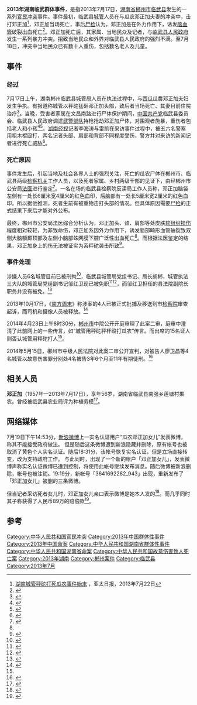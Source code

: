 '''2013年湖南临武群体事件'''，是指2013年7月17日，[[湖南省|湖南省]][[郴州市|郴州市]][[临武县|临武县]]发生的一系列[[官民冲突|官民冲突]]事件。事件最初，临武县[[城管|城管]]人员在与瓜农邓正加夫妻的冲突中，击打邓正加<ref>[http://www.apdnews.com/news/30107.html 湖南城管秤砣打死瓜农事件始末] {{Wayback|url=http://www.apdnews.com/news/30107.html |date=20130804145057 }}，亚太日报，2013年7月22日</ref>，邓正加当场死亡，事后[[尸检|尸检]]认为，邓正加是在外力作用下，诱发[[脑血管|脑血管]]破裂出血死亡<ref name="a1">{{Cite web |url=http://www.infzm.com/content/93082 |title=湖南瓜农邓正加死因公布：外力诱发脑血管破裂 |accessdate=2015-04-14 |author=网络编辑：瓦特 |date=2013-08-01 |work= |publisher= |language=Zh-hans |deadurl=yes |archiveurl=https://web.archive.org/web/20150924221330/http://www.infzm.com/content/93082 |archivedate=2015-09-24 }}</ref>。邓正加死亡后，其家属、当地民众及记者，与[[临武县人民政府|临武县人民政府]]发生一系列暴力冲突。招致当地民众和外界对临武县人民政府的强烈不满。至7月18日，冲突中当地民众已有数十人重伤，包括数名老人及儿童。

== 事件 ==
=== 经过 ===
7月17日上午，湖南郴州临武县城管局人员在执法过程中，与[[西瓜|西瓜]]瓜農邓正加夫妇发生争执。有报道称城管以秤砣猛砸邓正加头部，致后者当场死亡、其妻目前住院治疗<ref>{{cite news|title=湖南临武县城管被曝当街用秤砣打死瓜农|url=http://news.163.com/13/0718/02/941HADNR00014AED.html|accessdate=2013-07-18|newspaper=京华时报|archive-url=https://web.archive.org/web/20130722003450/http://news.163.com/13/0718/02/941HADNR00014AED.html|archive-date=2013-07-22|dead-url=yes}}</ref>。当晚，受害者家属在文昌南路进行尸体保护期间，[[中国共产党|中国共产党]]临武县委员会、临武县人民政府调遣[[武警部队|武警部队]]持枪抢劫邓正加尸体，对围观者施暴，重伤者包括老人和小孩<ref>{{cite news|title=湖南警方被指凌晨持械抢尸 围观者被打伤|url=http://news.163.com/13/0718/12/942KIMRT0001124J.html|accessdate=2013-07-18|newspaper=网易转自新京报|archive-url=https://web.archive.org/web/20130722010923/http://news.163.com/13/0718/12/942KIMRT0001124J.html|archive-date=2013-07-22|dead-url=yes}}</ref><ref>{{cite news|title=网曝湖南瓜农遗体被抢走 警察高喊不让路就死|url=http://news.163.com/13/0718/10/942CQOA80001124J.html|accessdate=2013-07-18|newspaper=网易|archive-url=https://web.archive.org/web/20130722010805/http://news.163.com/13/0718/10/942CQOA80001124J.html|archive-date=2013-07-22|dead-url=yes}}</ref>。[[湖南经视|湖南经视]]记者李海涛与雷凯在采访事件过程中，被五六名警察用粗木棍殴打，两名记者头部、肩部和背部不同程度受伤，警方并对来访的新闻记者进行死亡威胁<ref>{{cite news|title=两记者采访临武“7 17事件”被打 警方：让你们死在这|url=http://news.163.com/13/0718/13/942MV1BN00014AED.html|accessdate=2013-07-18|newspaper=网易|archive-url=https://web.archive.org/web/20130722010931/http://news.163.com/13/0718/13/942MV1BN00014AED.html|archive-date=2013-07-22|dead-url=yes}}</ref>。

=== 死亡原因 ===
事件发生后，引起当地及社会各界人士的强烈关注，死亡的瓜农尸体在郴州市、临武县两级[[检察机关|检察机关]]工作人员，以及死者家属、乡村两级干部的见证下，由经郴州市公安局[[法医|法医]]进行鉴定<ref>{{cite news|title=湖南临武不幸死亡瓜农遗体检验初显颅内有伤|url=http://news.hexun.com/2013-07-20/156342130.html|accessdate=2013-07-20|newspaper=和讯网转自新华网|archive-url=https://web.archive.org/web/20160304194913/http://news.hexun.com/2013-07-20/156342130.html|archive-date=2016-03-04|dead-url=yes}}</ref>。一名在场的临武县检察院反渎局工作人员称，邓正加脑袋左侧有一处长6厘米宽4厘米的红色血印，后脑部有一处长5厘米宽2厘米的红色血印。所以据他推测，死者生前有被重物击打头部的情况。但具体原因需要[[尸检|尸检]]的正式结果下来后才能对外公布。

最终，郴州市公安局法医综合分析认为，邓正加头、颈、肩部等处皮肤[[软组织损伤|软组织损伤]]程度相对较轻，为非致命伤，邓正加系因外力作用下，诱发脑部畸形血管破裂致双侧大脑额颞顶部及左侧小脑部蛛网膜下腔广泛性出血死亡<ref name="a1"/>。而根据法医鉴定的结果，邓正加身上的伤无法被证实为系秤砣袭击所致<ref name="n163">{{cite web|title=15名证人称“城管用秤砣打人”不实|url=http://news.163.com/14/0423/14/9QH8DKDK0001124J.html|publisher=中国网|accessdate=2014-04-23|archive-url=https://web.archive.org/web/20140426234135/http://news.163.com/14/0423/14/9QH8DKDK0001124J.html|archive-date=2014-04-26|dead-url=yes}}</ref>。

=== 事件处理 ===
涉嫌人员6名城管目前已被刑拘<ref>{{cite news|title=湖南临武瓜农死亡续：6名涉事城管被刑拘|url=http://www.chinanews.com/gn/2013/07-20/5065001.shtml|accessdate=2013-07-20|newspaper=中国新闻网|archive-date=2019-07-29|archive-url=https://web.archive.org/web/20190729082118/http://www.chinanews.com/gn/2013/07-20/5065001.shtml|dead-url=no}}</ref>，临武县城管局党组书记、局长胡郴，城管执法三大队的城管局党组副书记邹红卫现已被免职<ref>{{cite news|title=臨武瓜農死亡事件城管局長被免職拘|url=http://news.wenweipo.com/2013/07/20/IN1307200070.htm|accessdate=2013-07-20|newspaper=文汇网转自新华社|archive-date=2016-03-04|archive-url=https://web.archive.org/web/20160304111847/http://news.wenweipo.com/2013/07/20/IN1307200070.htm|dead-url=no}}</ref><ref>{{cite news|title=临武瓜农死亡事件城管局长等2名官员被免职|url=http://news.sina.com.cn/c/2013-07-20/183327724719.shtml|accessdate=2013-07-20|newspaper=新浪网转自新华社|archive-date=2020-10-25|archive-url=https://web.archive.org/web/20201025204152/http://news.sina.com.cn/c/2013-07-20/183327724719.shtml|dead-url=no}}</ref>，而邹红卫担任的县法院副院长职务并没有被免。<ref>{{Cite web |url=http://news.163.com/13/0727/02/94OOBG2B00014AED.html |title=存档副本 |access-date=2013-07-27 |archive-url=https://web.archive.org/web/20130802061145/http://news.163.com/13/0727/02/94OOBG2B00014AED.html |archive-date=2013-08-02 |dead-url=yes }}</ref>

2013年10月17日，《[[南方周末|南方周末]]》称涉案的4人已被正式批捕及移送到市[[检察院|检察院]]审查起诉，而司机和摄像人员被释放。<ref>{{cite news|title=湖南瓜农被打死案:批捕4城管|url=http://news.3g.cn/IPNewsContent.php?nid=2206851&cin=4025&sid=008B2923447|accessdate=2013-10-17|newspaper=3g门户转自南方周末|archive-date=2019-09-11|archive-url=https://web.archive.org/web/20190911234222/http://3g.cn/?nid=2206851&cin=4025&sid=008B2923447|dead-url=no}}</ref>

2014年4月23日上午8时30分，[[郴州市|郴州市]]中院公开开庭审理了此案二审，庭审中澄清了此前网上的一些传言，如“城管用秤砣秤杆殴打瓜农”传言。而出席的15名证人则否认城管用秤砣打人<ref name="n163" />。

2014年5月15日，郴州市中级人民法院对此案二审公开宣判，对被告人廖卫昌等4名城管以故意伤害罪分别处4名被告3年6个月至11年有期徒刑。<ref>{{cite web |author1=央视新闻 |title=湖南临武瓜农死亡案”终审维持原判 |url=https://weibo.com/2656274875/B4niL6Dnn |website=weibo.com |accessdate=2018-07-20}}</ref>

== 相关人员 ==
'''邓正加'''（1957年—2013年7月17日），享年56岁，湖南省临武县南强乡莲塘村果农。曾经被临武县农业局评为种植劳模<ref>{{cite news|title=湖南临武县城管被曝打死瓜农 受害者是种植劳模|url=http://legal.people.com.cn/n/2013/0718/c42510-22235835.html|accessdate=2013-07-20|newspaper=人民网转自京华时报|archive-date=2016-03-04|archive-url=https://web.archive.org/web/20160304105349/http://legal.people.com.cn/n/2013/0718/c42510-22235835.html|dead-url=yes}}</ref>。

==网络媒体==
7月19日下午14:53分，[[新浪微博|新浪微博]]上一实名认证用户“瓜农邓正加女儿”发表微博，称其不能接受政府做法。
{{quote|我就是瓜农邓正加的女儿邓艳玲，现在临武所有参与将我父亲的事情发微博和其他论坛的，逐渐被叫去谈话，要求停止转发与评论。昨天尸检解剖出来颅内大量瘀血，并伴有头皮下出血，但是政府正着手掩盖事实，我父亲“被”心脏病或者其他突发性疾病，政府这样的做法是我们完全不能接受的！！！！！<ref>{{cite news|title=已删微博|url=http://weibo.com/3638422641/A0Kx7bsaT|accessdate=2013-07-19|newspaper=新浪微博}}</ref>}}
但是随后这条微博遭到新浪隐藏并删除，原有帐号也被取消了黄色个人实名认证。随后18:31分，该帐号恢复实名认证，但是立场直接转变，改为支持政府工作。
{{Quote|现在政府已经妥善的安抚好了家人，我们整个家族对政府的处理表示满意，今日下午爸爸已经下葬，我们承受了很多的痛苦，逝者已去，入土为安，我们已经不希望受到外界太多的打扰。感谢市县相关部门的妥善安置，感谢所有关心支持我们的人。<ref>{{cite news|title=现存微博|url=http://weibo.com/3638422641/A0LXMvywi|accessdate=2013-07-19|newspaper=新浪微博|archive-date=2013-10-19|archive-url=https://web.archive.org/web/20131019165054/http://www.weibo.com/3638422641/A0LXMvywi|dead-url=no}}</ref>}}
与此同时，出现了一个新的帐户「邓正加女儿」，发表微博声称实名认证微博已遭到控制，将使用此帐号继续发布消息。随后微博被新浪删除，帐号也被注销。19:19分，新帐号「3641692282_943」出现，重新发布了「邓正加女儿」被删的三条微博。

但当记者采访死者女儿时，邓正加女儿亲口表示微博是她本人发的<ref>{{cite news|title=瓜农邓正加女儿微博感谢政府|url=http://news.3g.cn/IPNewsContent.php?nid=2178517&cin=4025&sid=008B2B1A922|accessdate=2013-07-20|newspaper=3G门户转自央视网|archive-date=2016-03-04|archive-url=https://web.archive.org/web/20160304054718/http://news.3g.cn/IPNewsContent.php?nid=2178517&cin=4025&sid=008B2B1A922|dead-url=no}}</ref>。而几乎同时其子称获得了人民币89万的赔偿款<ref>{{cite news|title=临武瓜农尸检显示颅内有淤血 其子称获赔89万|url=http://news.sina.com.cn/c/2013-07-20/023927719742.shtml|accessdate=2013-07-20|newspaper=新浪网转自新京报|archive-date=2020-10-25|archive-url=https://web.archive.org/web/20201025204008/http://news.sina.com.cn/c/2013-07-20/023927719742.shtml|dead-url=no}}</ref>。

==参考==
{{Reflist|2}}

[[Category:中华人民共和国官民冲突|Category:中华人民共和国官民冲突]]
[[Category:2013年中国群体性事件|Category:2013年中国群体性事件]]
[[Category:2013年中国命案|Category:2013年中国命案]]
[[Category:中华人民共和国湖南省群体性事件|Category:中华人民共和国湖南省群体性事件]]
[[Category:中华人民共和国湖南省命案|Category:中华人民共和国湖南省命案]]
[[Category:中华人民共和国故意伤害致人死亡案|Category:中华人民共和国故意伤害致人死亡案]]
[[Category:2013年湖南|Category:2013年湖南]]
[[Category:郴州案件|Category:郴州案件]]
[[Category:临武县|Category:临武县]]
[[Category:2013年7月|Category:2013年7月]]